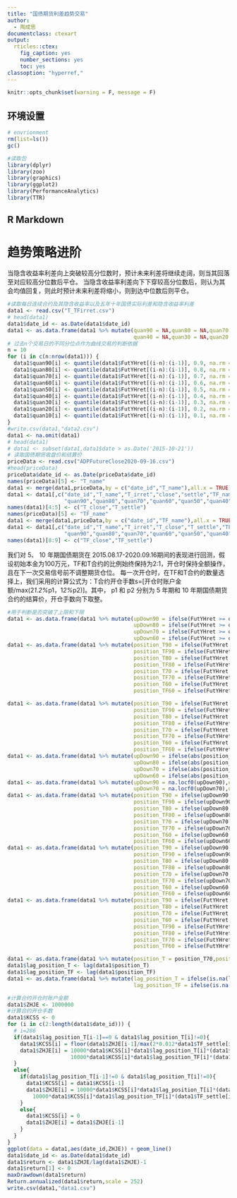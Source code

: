 ```yaml
---
title: "国债期货利差趋势交易"
author:
  - 陶成思
documentclass: ctexart
output:
  rticles::ctex:
    fig_caption: yes
    number_sections: yes
    toc: yes
classoption: "hyperref,"
---
```

```r
knitr::opts_chunk$set(warning = F, message = F)
```
## 环境设置
```r
# envrionment
rm(list=ls())
gc()

#读取包
library(dplyr)
library(zoo)
library(graphics)
library(ggplot2)
library(PerformanceAnalytics)
library(TTR)
```

## R Markdown

# 趋势策略进阶
当隐含收益率利差向上突破较高分位数时，预计未来利差将继续走阔，则当其回落至对应较高分位数后平仓。
当隐含收益率利差向下下穿较高分位数后，则认为其会均值回复，则此时预计未来利差将缩小，则到达中位数后则平仓。
```r
#读取每日连续合约及其隐含收益率以及五年十年国债实际利差和隐含收益率利差
data1 <- read.csv("T_TFirret.csv")
# head(data1)
data1$date_id <- as.Date(data1$date_id)
data1 <- as.data.frame(data1 %>% mutate(quan90 = NA,quan80 = NA,quan70 = NA,quan60 = NA,quan50 = NA,
                                        quan40 = NA,quan30 = NA,quan20 = NA,quan10 = NA))
# 过去n个交易日的不同分位点作为曲线交易的判断依据
n = 10
for (i in c(n:nrow(data1))) {
  data1$quan90[i] <- quantile(data1$FutYHret[(i-n):(i-1)], 0.9, na.rm = TRUE)
  data1$quan80[i] <- quantile(data1$FutYHret[(i-n):(i-1)], 0.8, na.rm = TRUE)
  data1$quan70[i] <- quantile(data1$FutYHret[(i-n):(i-1)], 0.7, na.rm = TRUE)
  data1$quan60[i] <- quantile(data1$FutYHret[(i-n):(i-1)], 0.6, na.rm = TRUE)
  data1$quan50[i] <- quantile(data1$FutYHret[(i-n):(i-1)], 0.5, na.rm = TRUE)
  data1$quan40[i] <- quantile(data1$FutYHret[(i-n):(i-1)], 0.4, na.rm = TRUE)
  data1$quan30[i] <- quantile(data1$FutYHret[(i-n):(i-1)], 0.3, na.rm = TRUE)
  data1$quan20[i] <- quantile(data1$FutYHret[(i-n):(i-1)], 0.2, na.rm = TRUE)
  data1$quan10[i] <- quantile(data1$FutYHret[(i-n):(i-1)], 0.1, na.rm = TRUE)
}
#write.csv(data1,"data2.csv")
data1 <- na.omit(data1)
# head(data1)
# data1 <- subset(data1,data1$date > as.Date('2015-10-21'))
# 读取国债期货收盘价和结算价
priceData <- read.csv("ADPFutureClose2020-09-16.csv")
#head(priceData)
priceData$date_id <- as.Date(priceData$date_id)
names(priceData)[5] <- "T_name"
data1 <- merge(data1,priceData,by = c("date_id","T_name"),all.x = TRUE)
data1 <- data1[,c("date_id","T_name","T_irret","close","settle","TF_name","TF_irret","FutYHret",
                  "quan90","quan80","quan70","quan60","quan50","quan40","quan30","quan20","quan10")]
names(data1)[4:5] <- c("T_close","T_settle")
names(priceData)[5] <- "TF_name"    
data1 <- merge(data1,priceData,by = c("date_id","TF_name"),all.x = TRUE)
data1 <- data1[,c("date_id","T_name","T_irret","T_close","T_settle","TF_name","TF_irret","close","settle","FutYHret",
                  "quan90","quan80","quan70","quan60","quan50","quan40","quan30","quan20","quan10")]
names(data1)[8:9] <- c("TF_close","TF_settle")
```

我们对 5、 10 年期国债期货在 2015.08.17-2020.09.16期间的表现进行回测，假设初始本金为100万元，TF和T合约的比例始终保持为2:1，开仓时保持全额操作，且在下一次交易信号前不调整期货仓位。 每一次开仓时，在TF和T合约的数量选择上，我们采用的计算公式为：T合约开仓手数s=[开仓时账户金额/max(2*1.2%*p1，1*2%*p2)]。其中， p1 和 p2 分别为 5 年期和 10 年期国债期货合约的结算价，开仓手数向下取整。

```r
#用于判断是否突破了上限和下限
data1 <- as.data.frame(data1 %>% mutate(upDown90 = ifelse(FutYHret >= quan90, 1,ifelse(FutYHret <= quan10, -1, NA)),
                                        upDown80 = ifelse(FutYHret >= quan80, 1,ifelse(FutYHret <= quan20, -1, NA)),
                                        upDown70 = ifelse(FutYHret >= quan70, 1,ifelse(FutYHret <= quan30, -1, NA)),
                                        upDown60 = ifelse(FutYHret >= quan60, 1,ifelse(FutYHret <= quan40, -1, NA))))
data1 <- as.data.frame(data1 %>% mutate(position_T90 = ifelse(FutYHret > quan10 & FutYHret < quan50,-1,0),
                                        position_TF90 = ifelse(FutYHret > quan10 & FutYHret < quan50,2,0),
                                        position_T80 = ifelse(FutYHret > quan20 & FutYHret < quan50,-1,0),
                                        position_TF80 = ifelse(FutYHret > quan20 & FutYHret < quan50,2,0),
                                        position_T70 = ifelse(FutYHret > quan30 & FutYHret < quan50,-1,0),
                                        position_TF70 = ifelse(FutYHret > quan30 & FutYHret < quan50,2,0),
                                        position_T60 = ifelse(FutYHret > quan40 & FutYHret < quan50,-1,0),
                                        position_TF60 = ifelse(FutYHret > quan40 & FutYHret < quan50,2,0)))

data1 <- as.data.frame(data1 %>% mutate(position_T90 = ifelse(FutYHret < quan90 & FutYHret >= quan50,1,position_T90),
                                        position_TF90 = ifelse(FutYHret < quan90 & FutYHret >= quan50,-2,position_TF90),
                                        position_T80 = ifelse(FutYHret < quan80 & FutYHret >= quan50,1,position_T80),
                                        position_TF80 = ifelse(FutYHret < quan80 & FutYHret >= quan50,-2,position_TF80),
                                        position_T70 = ifelse(FutYHret < quan70 & FutYHret >= quan50,1,position_T70),
                                        position_TF70 = ifelse(FutYHret < quan70 & FutYHret >= quan50,-2,position_TF70),
                                        position_T60 = ifelse(FutYHret < quan60 & FutYHret >= quan50,1,position_T60),
                                        position_TF60 = ifelse(FutYHret < quan60 & FutYHret >= quan50,-2,position_TF60)))
data1 <- as.data.frame(data1 %>% mutate(upDown90 = ifelse(abs(position_T90 - dplyr::lag(position_T90))==2 & is.na(upDown90),0,upDown90),
                                        upDown80 = ifelse(abs(position_T80 - dplyr::lag(position_T80))==2 & is.na(upDown80),0,upDown80),
                                        upDown70 = ifelse(abs(position_T70 - dplyr::lag(position_T70))==2 & is.na(upDown70),0,upDown70),
                                        upDown60 = ifelse(abs(position_T60 - dplyr::lag(position_T60))==2 & is.na(upDown60),0,upDown60)))
data1 <- as.data.frame(data1 %>% mutate(upDown90 = na.locf0(upDown90),upDown80 = na.locf0(upDown80),
                                        upDown70 = na.locf0(upDown70),upDown60 = na.locf0(upDown60)))
data1 <- as.data.frame(data1 %>% mutate(position_T90 = ifelse(upDown90 == -1 & FutYHret > quan10 & FutYHret < quan50,-1,0),
                                        position_TF90 = ifelse(upDown90 == -1 & FutYHret > quan10 & FutYHret < quan50,2,0),
                                        position_T80 = ifelse(upDown80 == -1 & FutYHret > quan20 & FutYHret < quan50,-1,0),
                                        position_TF80 = ifelse(upDown80 == -1 & FutYHret > quan20 & FutYHret < quan50,2,0),
                                        position_T70 = ifelse(upDown70 == -1 & FutYHret > quan30 & FutYHret < quan50,-1,0),
                                        position_TF70 = ifelse(upDown70 == -1 & FutYHret > quan30 & FutYHret < quan50,2,0),
                                        position_T60 = ifelse(upDown60 == -1 & FutYHret > quan40 & FutYHret < quan50,-1,0),
                                        position_TF60 = ifelse(upDown60 == -1 & FutYHret > quan40 & FutYHret < quan50,2,0)))
data1 <- as.data.frame(data1 %>% mutate(position_T90 = ifelse(upDown90 == 1 & FutYHret < quan90 & FutYHret >= quan50,1,position_T90),
                                        position_TF90 = ifelse(upDown90 == 1 & FutYHret < quan90 & FutYHret >= quan50,-2,position_TF90),
                                        position_T80 = ifelse(upDown80 == 1 & FutYHret < quan80 & FutYHret >= quan50,1,position_T80),
                                        position_TF80 = ifelse(upDown80 == 1 & FutYHret < quan80 & FutYHret >= quan50,-2,position_TF80),
                                        position_T70 = ifelse(upDown70 == 1 & FutYHret < quan70 & FutYHret >= quan50,1,position_T70),
                                        position_TF70 = ifelse(upDown70 == 1 & FutYHret < quan70 & FutYHret >= quan50,-2,position_TF70),
                                        position_T60 = ifelse(upDown60 == 1 & FutYHret < quan60 & FutYHret >= quan50,1,position_T60),
                                        position_TF60 = ifelse(upDown60 == 1 & FutYHret < quan60 & FutYHret >= quan50,-2,position_TF60)))
data1 <- as.data.frame(data1 %>% mutate(position_T90 = ifelse(FutYHret >= quan90, -1,ifelse(FutYHret <= quan10, 1, position_T90)),
                                        position_T80 = ifelse(FutYHret >= quan80, -1,ifelse(FutYHret <= quan20, 1, position_T80)),
                                        position_T70 = ifelse(FutYHret >= quan70, -1,ifelse(FutYHret <= quan30, 1, position_T70)),
                                        position_T60 = ifelse(FutYHret >= quan60, -1,ifelse(FutYHret <= quan40, 1, position_T60)),
                                        position_TF90 = ifelse(FutYHret >= quan90, 2,ifelse(FutYHret <= quan10, -2, position_TF90)),
                                        position_TF80 = ifelse(FutYHret >= quan80, 2,ifelse(FutYHret <= quan20, -2, position_TF80)),
                                        position_TF70 = ifelse(FutYHret >= quan70, 2,ifelse(FutYHret <= quan30, -2, position_TF70)),
                                        position_TF60 = ifelse(FutYHret >= quan60, 2,ifelse(FutYHret <= quan40, -2, position_TF60))))
```

```r
data1 <- as.data.frame(data1 %>% mutate(position_T = position_T70,position_TF = position_TF70))
data1$lag_position_T <- lag(data1$position_T)
data1$lag_position_TF <- lag(data1$position_TF)
data1 <- as.data.frame(data1 %>% mutate(lag_position_T = ifelse(is.na(lag_position_T),0,lag_position_T),
                                        lag_position_TF = ifelse(is.na(lag_position_TF),0,lag_position_TF)))

#计算合约开仓时账户金额
data1$ZHJE <- 1000000
#计算合约开仓手数
data1$KCSS <- 0
for (i in c(2:length(data1$date_id))) {
  # i=286
  if(data1$lag_position_T[i-1]==0 & data1$lag_position_T[i]!=0){
    data1$KCSS[i] = floor(data1$ZHJE[i-1]/max(2*0.012*data1$TF_settle[i]*10000,0.02*data1$T_settle[i]*10000))
    data1$ZHJE[i] = 10000*data1$KCSS[i]*data1$lag_position_T[i]*(data1$T_settle[i]-data1$T_settle[i-1])+
                    10000*data1$KCSS[i]*data1$lag_position_TF[i]*(data1$TF_settle[i]-data1$TF_settle[i-1]) + data1$ZHJE[i-1]
  }
  else{
    if(data1$lag_position_T[i-1]!=0 & data1$lag_position_T[i]!=0){
      data1$KCSS[i] = data1$KCSS[i-1]
      data1$ZHJE[i] = 10000*data1$KCSS[i]*data1$lag_position_T[i]*(data1$T_settle[i]-data1$T_settle[i-1])+
        10000*data1$KCSS[i]*data1$lag_position_TF[i]*(data1$TF_settle[i]-data1$TF_settle[i-1]) + data1$ZHJE[i-1]
    }
    else{
      data1$KCSS[i] = 0
      data1$ZHJE[i] = data1$ZHJE[i-1]
    }
  }
}
ggplot(data = data1,aes(date_id,ZHJE)) + geom_line()
data1$date_id <- as.Date(data1$date_id)
data1$return <- data1$ZHJE/lag(data1$ZHJE)-1
data1$return[1] <- 0
maxDrawdown(data1$return)
Return.annualized(data1$return,scale = 252)
write.csv(data1,"data1.csv")
```